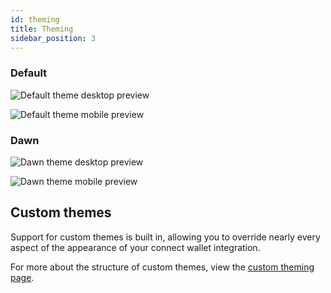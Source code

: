 ```yaml
---
id: theming
title: Theming
sidebar_position: 3
---
```



### Default

<Tabs>
  <TabItem value="desktop" label="Desktop" default>

![Default theme desktop preview](./assets/default-desktop.png)

  </TabItem>
  <TabItem value="mobile" label="Mobile">

![Default theme mobile preview](./assets/default-mobile.png)

  </TabItem>
</Tabs>

### Dawn

<Tabs>
  <TabItem value="desktop" label="Desktop" default>

![Dawn theme desktop preview](./assets/dawn-desktop.png)

  </TabItem>
  <TabItem value="mobile" label="Mobile">

![Dawn theme mobile preview](./assets/dawn-mobile.png)

  </TabItem>
</Tabs>

## Custom themes

Support for custom themes is built in, allowing you to override nearly every aspect of the appearance of your connect wallet integration.

For more about the structure of custom themes, view the [custom theming page](/advanced/custom-themes).
